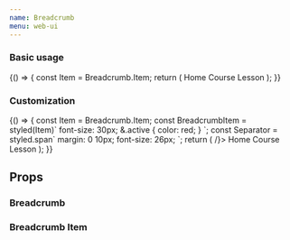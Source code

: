 ```yaml
---
name: Breadcrumb
menu: web-ui
---
```



### Basic usage

<Playground>
  {() => {
    const Item = Breadcrumb.Item;
    return (
      <Breadcrumb>
        <Item>Home</Item>
        <Item>Course</Item>
        <Item>Lesson</Item>
      </Breadcrumb>
    );
  }}
</Playground>

### Customization

<Playground>
  {() => {
    const Item = Breadcrumb.Item;
    const BreadcrumbItem = styled(Item)`
      font-size: 30px;
      &.active {
        color: red;
      }
    `;
    const Separator = styled.span`
      margin: 0 10px;
      font-size: 26px;
    `;
    return (
      <Breadcrumb separator={<Separator>/</Separator>}>
        <BreadcrumbItem>Home</BreadcrumbItem>
        <BreadcrumbItem>Course</BreadcrumbItem>
        <BreadcrumbItem>Lesson</BreadcrumbItem>
      </Breadcrumb>
    );
  }}
</Playground>

## Props

### Breadcrumb
<Props of={Breadcrumb} />

### Breadcrumb Item
<Props of={Breadcrumb.Item} />
